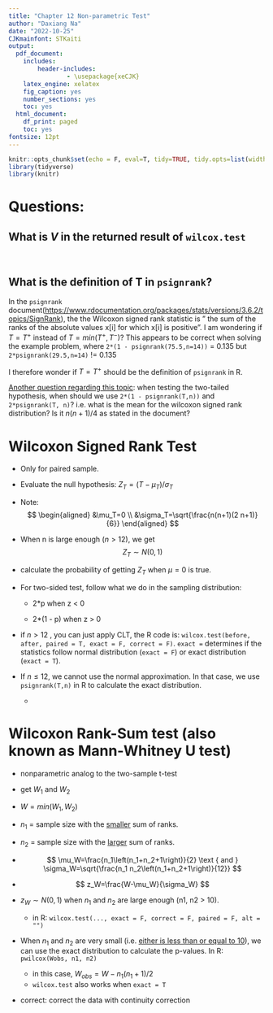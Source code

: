 ```yaml
---
title: "Chapter 12 Non-parametric Test"
author: "Daxiang Na"
date: "2022-10-25"
CJKmainfont: STKaiti
output: 
  pdf_document: 
    includes:
        header-includes:
                - \usepackage{xeCJK}
    latex_engine: xelatex
    fig_caption: yes
    number_sections: yes
    toc: yes
  html_document:
    df_print: paged
    toc: yes
fontsize: 12pt
---
```


```r
knitr::opts_chunk$set(echo = F, eval=T, tidy=TRUE, tidy.opts=list(width.cutoff=70))
library(tidyverse)
library(knitr)
```

# Questions:

## What is $V$ in the returned result of `wilcox.test`

\

## What is the definition of T in `psignrank`?

In the `psignrank` document(<https://www.rdocumentation.org/packages/stats/versions/3.6.2/topics/SignRank>), the the Wilcoxon signed rank statistic is " the sum of the ranks of the absolute values x[i] for which x[i] is positive". I am wondering if $T = T^+$ instead of $T = min(T^+, T^-)$? This appears to be correct when solving the example problem, where `2*(1 - psignrank(75.5,n=14))` = 0.135 but `2*psignrank(29.5,n=14)` != 0.135

I therefore wonder if $T = T^+$ should be the definition of `psignrank` in R.

[Another question regarding this topic]{.underline}: when testing the two-tailed hypothesis, when should we use `2*(1 - psignrank(T,n))` and `2*psignrank(T, n)`? i.e. what is the mean for the wilcoxon signed rank distribution? Is it $n(n + 1)/4$ as stated in the document?

# Wilcoxon Signed Rank Test

-   Only for paired sample.

-   Evaluate the null hypothesis: $Z_{T} = (T - \mu_{T})/\sigma_{T}$

-   Note: $$
    \begin{aligned}
    &\mu_T=0 \\
    &\sigma_T=\sqrt{\frac{n(n+1)(2 n+1)}{6}}
    \end{aligned}
    $$

-   When n is large enough ($n > 12$), we get$$
    Z_T \sim N(0,1)
    $$

-   calculate the probability of getting $Z_{T}$ when $\mu = 0$ is true.

-   For two-sided test, follow what we do in the sampling distribution:

    -   2\*p when z \< 0

    -   2\*(1 - p) when z \> 0

-   if $n > 12$ , you can just apply CLT, the R code is: `wilcox.test(before, after, paired = T, exact = F, correct = F)`. `exact =` determines if the statistics follow normal distribution (`exact = F`) or exact distribution (`exact = T`).

-   If $n \le 12$, we cannot use the normal approximation. In that case, we use `psignrank(T,n)` in R to calculate the exact distribution.

    -   \textcolor{red}{R requires $T = T^+$ for this to work correctly!}

# Wilcoxon Rank-Sum test (also known as Mann-Whitney U test)

-   nonparametric analog to the two-sample t-test

-   get $W_{1}$ and $W_{2}$

-   $W = min(W_1, W_2)$

-   $n_1$ = sample size with the [smaller]{.underline} sum of ranks.

-   $n_2$ = sample size with the [larger]{.underline} sum of ranks.

-   $$
    \mu_W=\frac{n_1\left(n_1+n_2+1\right)}{2} \text { and } \sigma_W=\sqrt{\frac{n_1 n_2\left(n_1+n_2+1\right)}{12}}
    $$

-   $$
    z_W=\frac{W-\mu_W}{\sigma_W}
    $$

-   $z_W \sim N(0, 1)$ when $n_1$ and $n_2$ are large enough (n1, n2 \> 10).

    -   in R: `wilcox.test(..., exact = F, correct = F, paired = F, alt = "")`

-   When $n_1$ and $n_2$ are very small (i.e. [either is less than or equal to 10]{.underline}), we can use the exact distribution to calculate the p-values. In R: `pwilcox(Wobs, n1, n2)`

    -   in this case, $W_{obs} = W - n_1(n_1 + 1)/2$
    -   `wilcox.test` also works when `exact = T`

-   correct: correct the data with continuity correction

